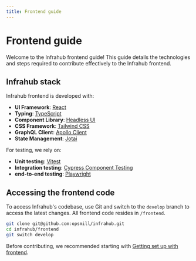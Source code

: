 ```yaml
---
title: Frontend guide
---
```


# Frontend guide

Welcome to the Infrahub frontend guide! This guide details the technologies and steps required to contribute effectively to the Infrahub frontend.

## Infrahub stack

Infrahub frontend is developed with:

- **UI Framework**: [React](https://react.dev/)
- **Typing**: [TypeScript](https://www.typescriptlang.org/)
- **Component Library**: [Headless UI](https://headlessui.com/)
- **CSS Framework**: [Tailwind CSS](https://tailwindcss.com/)
- **GraphQL Client**: [Apollo Client](https://www.apollographql.com/docs/react/)
- **State Management**: [Jotai](https://jotai.org/)

For testing, we rely on:

- **Unit testing**: [Vitest](https://vitest.dev/)
- **Integration testing**: [Cypress Component Testing](https://docs.cypress.io/guides/component-testing/overview)
- **end-to-end testing**: [Playwright](https://playwright.dev/)

## Accessing the frontend code

To access Infrahub's codebase, use Git and switch to the `develop` branch to access the latest changes. All frontend code resides in `/frontend`.

```bash
git clone git@github.com:opsmill/infrahub.git
cd infrahub/frontend
git switch develop
```

Before contributing, we recommended starting with [Getting set up with frontend](getting-set-up).
